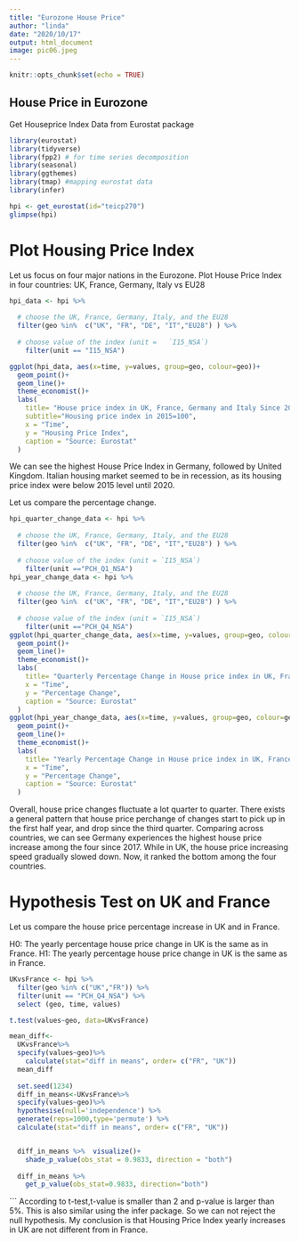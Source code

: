 ```yaml
---
title: "Eurozone House Price"
author: "linda"
date: "2020/10/17"
output: html_document
image: pic06.jpeg
---
```


```r
knitr::opts_chunk$set(echo = TRUE)
```

## House Price in Eurozone
Get Houseprice Index Data from Eurostat package
```r
library(eurostat)
library(tidyverse)
library(fpp2) # for time series decomposition
library(seasonal)
library(ggthemes)
library(tmap) #mapping eurostat data
library(infer)
```
```r
hpi <- get_eurostat(id="teicp270")
glimpse(hpi)
```

# Plot Housing Price Index
Let us focus on four major nations in the Eurozone.
Plot House Price Index in four countries: UK, France, Germany, Italy vs EU28
```r
hpi_data <- hpi %>% 
  
  # choose the UK, France, Germany, Italy, and the EU28
  filter(geo %in%  c("UK", "FR", "DE", "IT","EU28") ) %>%  
  
  # choose value of the index (unit =   `I15_NSA`) 
    filter(unit == "I15_NSA")

ggplot(hpi_data, aes(x=time, y=values, group=geo, colour=geo))+
  geom_point()+
  geom_line()+
  theme_economist()+
  labs(
    title= "House price index in UK, France, Germany and Italy Since 2017",
    subtitle="Housing price index in 2015=100",
    x = "Time",
    y = "Housing Price Index", 
    caption = "Source: Eurostat"
  )
```
We can see the highest House Price Index in Germany, followed by United Kingdom. Italian housing market seemed to be in recession, as its housing price index were below 2015 level until 2020.

Let us compare the percentage change.
```r
hpi_quarter_change_data <- hpi %>% 
  
  # choose the UK, France, Germany, Italy, and the EU28
  filter(geo %in%  c("UK", "FR", "DE", "IT","EU28") ) %>%  
  
  # choose value of the index (unit = `I15_NSA`) 
    filter(unit =="PCH_Q1_NSA")
hpi_year_change_data <- hpi %>% 
  
  # choose the UK, France, Germany, Italy, and the EU28
  filter(geo %in%  c("UK", "FR", "DE", "IT","EU28") ) %>%  
  
  # choose value of the index (unit = `I15_NSA`) 
    filter(unit =="PCH_Q4_NSA")
ggplot(hpi_quarter_change_data, aes(x=time, y=values, group=geo, colour=geo))+
  geom_point()+
  geom_line()+
  theme_economist()+
  labs(
    title= "Quarterly Percentage Change in House price index in UK, France, Germany and Italy",
    x = "Time",
    y = "Percentage Change", 
    caption = "Source: Eurostat"
  )
ggplot(hpi_year_change_data, aes(x=time, y=values, group=geo, colour=geo))+
  geom_point()+
  geom_line()+
  theme_economist()+
  labs(
    title= "Yearly Percentage Change in House price index in UK, France, Germany and Italy",
    x = "Time",
    y = "Percentage Change", 
    caption = "Source: Eurostat"
  )
```
Overall, house price changes fluctuate a lot quarter to quarter. There exists a general pattern that house price perchange of changes start to pick up in the first half year, and drop since the third quarter.
Comparing across countries, we can see Germany experiences the highest house price increase among the four since 2017. While in UK, the house price increasing speed gradually slowed down. Now, it ranked the bottom among the four countries.

# Hypothesis Test on UK and France
Let us compare the house price percentage increase in UK and in France.

H0: The yearly percentage house price change in UK is the same as in France.
H1: The yearly percentage house price change in UK is the same as in France.
```r
UKvsFrance <- hpi %>% 
  filter(geo %in% c("UK","FR")) %>%  
  filter(unit == "PCH_Q4_NSA") %>% 
  select (geo, time, values) 

t.test(values~geo, data=UKvsFrance)

mean_diff<-  
  UKvsFrance%>%
  specify(values~geo)%>%
    calculate(stat="diff in means", order= c("FR", "UK"))
  mean_diff
  
  set.seed(1234)
  diff_in_means<-UKvsFrance%>%
  specify(values~geo)%>%
  hypothesise(null='independence') %>% 
  generate(reps=1000,type='permute') %>% 
  calculate(stat="diff in means", order= c("FR", "UK"))


  diff_in_means %>%  visualize()+
    shade_p_value(obs_stat = 0.9833, direction = "both")
  
  diff_in_means %>%
    get_p_value(obs_stat=0.9833, direction="both")
```
```
According to t-test,t-value is smaller than 2 and p-value is larger than 5%.
This is also similar using the infer package.
So we can not reject the null hypothesis.
My conclusion is that Housing Price Index yearly increases in UK are not different from in France.
